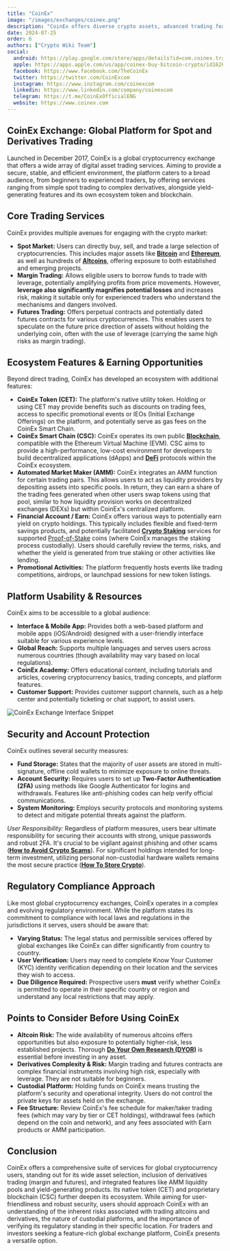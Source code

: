 ```yaml
---
title: "CoinEx"
image: "/images/exchanges/coinex.png"
description: "CoinEx offers diverse crypto assets, advanced trading features, and a user-friendly platform for traders of all levels."
date: 2024-07-25
order: 6
authors: ["Crypto Wiki Team"]
social:
  android: https://play.google.com/store/apps/details?id=com.coinex.trade.play
  apple: https://apps.apple.com/us/app/coinex-buy-bitcoin-crypto/id1626447428
  facebook: https://www.facebook.com/TheCoinEx
  twitter: https://twitter.com/CoinExcom
  instagram: https://www.instagram.com/coinexcom
  linkedin: https://www.linkedin.com/company/coinexcom
  telegram: https://t.me/CoinExOfficialENG
  website: https://www.coinex.com
---
```


## **CoinEx Exchange: Global Platform for Spot and Derivatives Trading**

Launched in December 2017, CoinEx is a global cryptocurrency exchange that offers a wide array of digital asset trading services. Aiming to provide a secure, stable, and efficient environment, the platform caters to a broad audience, from beginners to experienced traders, by offering services ranging from simple spot trading to complex derivatives, alongside yield-generating features and its own ecosystem token and blockchain.

## **Core Trading Services**

CoinEx provides multiple avenues for engaging with the crypto market:

- **Spot Market:** Users can directly buy, sell, and trade a large selection of cryptocurrencies. This includes major assets like **[Bitcoin](/posts/what-is-bitcoin)** and **[Ethereum](/posts/what-is-ethereum)**, as well as hundreds of **[Altcoins](/posts/what-are-altcoins)**, offering exposure to both established and emerging projects.
- **Margin Trading:** Allows eligible users to borrow funds to trade with leverage, potentially amplifying profits from price movements. However, **leverage also significantly magnifies potential losses** and increases risk, making it suitable only for experienced traders who understand the mechanisms and dangers involved.
- **Futures Trading:** Offers perpetual contracts and potentially dated futures contracts for various cryptocurrencies. This enables users to speculate on the future price direction of assets without holding the underlying coin, often with the use of leverage (carrying the same high risks as margin trading).

## **Ecosystem Features & Earning Opportunities**

Beyond direct trading, CoinEx has developed an ecosystem with additional features:

- **CoinEx Token (CET):** The platform's native utility token. Holding or using CET may provide benefits such as discounts on trading fees, access to specific promotional events or IEOs (Initial Exchange Offerings) on the platform, and potentially serve as gas fees on the CoinEx Smart Chain.
- **CoinEx Smart Chain (CSC):** CoinEx operates its own public **[Blockchain](/posts/what-is-blockchain)**, compatible with the Ethereum Virtual Machine (EVM). CSC aims to provide a high-performance, low-cost environment for developers to build decentralized applications (dApps) and **[DeFi](/posts/what-is-defi)** protocols within the CoinEx ecosystem.
- **Automated Market Maker (AMM):** CoinEx integrates an AMM function for certain trading pairs. This allows users to act as liquidity providers by depositing assets into specific pools. In return, they can earn a share of the trading fees generated when other users swap tokens using that pool, similar to how liquidity provision works on decentralized exchanges (DEXs) but within CoinEx's centralized platform.
- **Financial Account / Earn:** CoinEx offers various ways to potentially earn yield on crypto holdings. This typically includes flexible and fixed-term savings products, and potentially facilitated **[Crypto Staking](/posts/crypto-staking)** services for supported [Proof-of-Stake](/posts/what-is-proof-of-stake) coins (where CoinEx manages the staking process custodially). Users should carefully review the terms, risks, and whether the yield is generated from true staking or other activities like lending.
- **Promotional Activities:** The platform frequently hosts events like trading competitions, airdrops, or launchpad sessions for new token listings.

## **Platform Usability & Resources**

CoinEx aims to be accessible to a global audience:

- **Interface & Mobile App:** Provides both a web-based platform and mobile apps (iOS/Android) designed with a user-friendly interface suitable for various experience levels.
- **Global Reach:** Supports multiple languages and serves users across numerous countries (though availability may vary based on local regulations).
- **CoinEx Academy:** Offers educational content, including tutorials and articles, covering cryptocurrency basics, trading concepts, and platform features.
- **Customer Support:** Provides customer support channels, such as a help center and potentially ticketing or chat support, to assist users.

![CoinEx Exchange Interface Snippet](/images/posts/coinex-exchange.png)

## **Security and Account Protection**

CoinEx outlines several security measures:

- **Fund Storage:** States that the majority of user assets are stored in multi-signature, offline cold wallets to minimize exposure to online threats.
- **Account Security:** Requires users to set up **Two-Factor Authentication (2FA)** using methods like Google Authenticator for logins and withdrawals. Features like anti-phishing codes can help verify official communications.
- **System Monitoring:** Employs security protocols and monitoring systems to detect and mitigate potential threats against the platform.

_User Responsibility:_ Regardless of platform measures, users bear ultimate responsibility for securing their accounts with strong, unique passwords and robust 2FA. It's crucial to be vigilant against phishing and other scams (**[How to Avoid Crypto Scams](/posts/how-to-avoid-crypto-scams)**). For significant holdings intended for long-term investment, utilizing personal non-custodial hardware wallets remains the most secure practice (**[How To Store Crypto](/posts/how-to-store-crypto)**).

## **Regulatory Compliance Approach**

Like most global cryptocurrency exchanges, CoinEx operates in a complex and evolving regulatory environment. While the platform states its commitment to compliance with local laws and regulations in the jurisdictions it serves, users should be aware that:

- **Varying Status:** The legal status and permissible services offered by global exchanges like CoinEx can differ significantly from country to country.
- **User Verification:** Users may need to complete Know Your Customer (KYC) identity verification depending on their location and the services they wish to access.
- **Due Diligence Required:** Prospective users **must** verify whether CoinEx is permitted to operate in their specific country or region and understand any local restrictions that may apply.

## **Points to Consider Before Using CoinEx**

- **Altcoin Risk:** The wide availability of numerous altcoins offers opportunities but also exposure to potentially higher-risk, less established projects. Thorough **[Do Your Own Research (DYOR)](/posts/do-your-own-research)** is essential before investing in any asset.
- **Derivatives Complexity & Risk:** Margin trading and futures contracts are complex financial instruments involving high risk, especially with leverage. They are not suitable for beginners.
- **Custodial Platform:** Holding funds on CoinEx means trusting the platform's security and operational integrity. Users do not control the private keys for assets held on the exchange.
- **Fee Structure:** Review CoinEx's fee schedule for maker/taker trading fees (which may vary by tier or CET holdings), withdrawal fees (which depend on the coin and network), and any fees associated with Earn products or AMM participation.

## **Conclusion**

CoinEx offers a comprehensive suite of services for global cryptocurrency users, standing out for its wide asset selection, inclusion of derivatives trading (margin and futures), and integrated features like AMM liquidity pools and yield-generating products. Its native token (CET) and proprietary blockchain (CSC) further deepen its ecosystem. While aiming for user-friendliness and robust security, users should approach CoinEx with an understanding of the inherent risks associated with trading altcoins and derivatives, the nature of custodial platforms, and the importance of verifying its regulatory standing in their specific location. For traders and investors seeking a feature-rich global exchange platform, CoinEx presents a versatile option.

<ExchangeButton
  href="https://www.coinex.com/register?rc=7yrbs&channel=Referral"
  text="Join CoinEx"
/>

